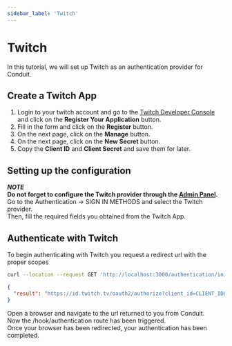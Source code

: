 ```yaml
---
sidebar_label: 'Twitch'
---
```


# Twitch

In this tutorial, we will set up Twitch as an authentication provider for Conduit.<br />


## Create a Twitch App

1. Login to your twitch account and go to the [Twitch Developer Console](https://dev.twitch.tv/console/apps) and click on the **Register Your Application** button.
2. Fill in the form and click on the **Register** button.
3. On the next page, click on the **Manage** button.
4. On the next page, click on the **New Secret** button.
5. Copy the **Client ID** and **Client Secret** and save them for later.

## Setting up the configuration

***NOTE***<br />
**Do not forget to configure the Twitch provider through the [Admin Panel](../../config#third-party-providers).**<br />
Go to the Authentication -> SIGN IN METHODS and select the Twitch provider.<br />
Then, fill the required fields you obtained from the Twitch App.

## Authenticate with Twitch

To begin authenticating with Twitch you request a redirect url with the proper scopes<br />

``` bash title="Request"
curl --location --request GET 'http://localhost:3000/authentication/init/twitch'
```

``` json title="Response"
{
  "result": "https://id.twitch.tv/oauth2/authorize?client_id=CLIENT_ID&redirect_uri=http%3A%2F%2Flocalhost%3A3000%2Fauthentication%2Fcallback%2Ftwitch&response_type=code&scope=user:read:email"
}
```


Open a browser and navigate to the url returned to you from Conduit.<br />
Now the /hook/authentication route has been triggered.<br />
Once your browser has been redirected, your authentication has been completed.

